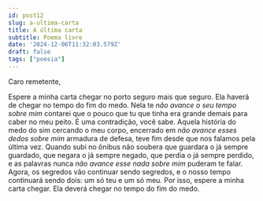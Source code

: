 ```yaml
---
id: post12
slug: a-ultima-carta
title: A última carta
subtitle: Poema livre
date: '2024-12-06T11:32:03.579Z'
draft: false
tags: ["poesia"]
---
```


Caro remetente,  

Espere a minha carta chegar no porto seguro mais que seguro. 
Ela haverá de chegar no tempo do fim do medo.
Nela te _não avance o seu tempo sobre mim_ contarei 
que o pouco que tu que tinha era grande demais para caber no meu peito.
É uma contradição, você sabe.
Aquela história do medo do sim cercando o meu corpo, 
encerrado em _não avance esses dedos sobre mim_ armadura de defesa,
 teve fim desde que nos falamos pela última vez.
Quando subi no ônibus não soubera que guardara
o já sempre guardado, que negara o já sempre negado, 
que perdia o já sempre perdido, e as palavras nunca 
_não avance esse nada sobre mim_ puderam te falar.
Agora, os segredos vão continuar sendo segredos, 
e o nosso tempo continuará sendo dois: um só teu e um só meu.
Por isso, espere a minha carta chegar. 
Ela deverá chegar no tempo do fim do medo.